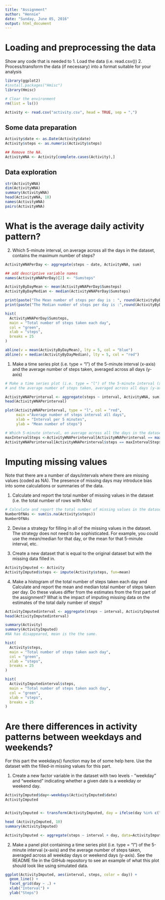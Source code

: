 ```yaml
---
title: "Assignment"
author: "Hennie"
date: "Sunday, June 05, 2016"
output: html_document
---
```


# Loading and preprocessing the data


Show any code that is needed to
1. Load the data (i.e. read.csv())
2. Process/transform the data (if necessary) into a format suitable for your analysis

```r
library(ggplot2)
#install.packages("Hmisc")
library(Hmisc)

# Clear the environment
rm(list = ls())

Activity <- read.csv("activity.csv", head = TRUE, sep = ",")
```

## Some data preparation


```r
Activity$date <- as.Date(Activity$date)
Activity$steps <- as.numeric(Activity$steps)

## Remove the NA.
ActivityWNA <- Activity[complete.cases(Activity),]
```

## Data exploration 

```r
str(ActivityWNA)
dim(ActivityWNA) 
summary(ActivityWNA)
head(ActivityWNA, 10)
names(ActivityWNA)
pairs(ActivityWNA)
```



# What is the average daily activity pattern?


2. Which 5-minute interval, on average across all the days in the dataset, contains the maximum number of steps?

```r
ActivityWNAPerDay <- aggregate(steps ~ date, ActivityWNA, sum)

## add descriptive variable names
names(ActivityWNAPerDay)[2] <- "Sumsteps"

ActivityByDayMean <- mean(ActivityWNAPerDay$Sumsteps)
ActivityByDayMedian <- median(ActivityWNAPerDay$Sumsteps)

```

```r

print(paste("The Mean number of steps per day is : ", round(ActivityByDayMean,1)))
print(paste("The Median number of steps per day is :",round(ActivityByDayMedian,1)))

```


```r
hist(
  ActivityWNAPerDay$Sumsteps,
  main = "Total number of steps taken each day",
  col = "green", 
  xlab = "steps",
  breaks = 25
)

abline(v = mean(ActivityByDayMean), lty = 5, col = "blue")
abline(v = median(ActivityByDayMedian), lty = 5, col = "red")  
```

1. Make a time series plot (i.e. type = "l") of the 5-minute interval (x-axis) and the average number of steps taken, averaged across all days (y-axis)


```r

# Make a time series plot (i.e. type = "l") of the 5-minute interval (x-axis) 
# and the average number of steps taken, averaged across all days (y-axis)

ActivityWNAPerinterval <- aggregate(steps ~ interval, ActivityWNA, sum)
head(ActivityWNAPerinterval)

plot(ActivityWNAPerinterval, type = "l", col = "red", 
     main ="Average number of steps interval all days",
     xlab = "Interval per 5 minutes",  
     ylab = "Mean number of steps")

# Which 5-minute interval, on average across all the days in the dataset, contains the maximum number of steps?
maxIntervalSteps <-ActivityWNAPerinterval[ActivityWNAPerinterval == max(ActivityWNAPerinterval$steps)]
ActivityWNAPerinterval[ActivityWNAPerinterval$steps == maxIntervalSteps,]

```


# Imputing missing values

Note that there are a number of days/intervals where there are missing values (coded as NA). The presence of missing days may introduce bias into some calculations or summaries of the data.

1. Calculate and report the total number of missing values in the dataset (i.e. the total number of rows with NAs)


```r
# Calculate and report the total number of missing values in the dataset (i.e. the total number of rows with NAs)
NumberOfNAs <- sum(is.na(Activity$steps))
NumberOfNAs

```

2. Devise a strategy for filling in all of the missing values in the dataset. The strategy does not need to be sophisticated. For example, you could use the mean/median for that day, or the mean for that 5-minute interval, etc.

3. Create a new dataset that is equal to the original dataset but with the missing data filled in.

```r
ActivityImputed <- Activity
ActivityImputed$steps <- impute(Activity$steps, fun=mean)
```


4. Make a histogram of the total number of steps taken each day and Calculate and report the mean and median total number of steps taken per day. Do these values differ from the estimates from the first part of the assignment? What is the impact of imputing missing data on the estimates of the total daily number of steps?


```r
ActivityImputedinterval <- aggregate(steps ~ interval, ActivityImputed, sum)
head(ActivityImputedinterval)

summary(Activity)
summary(ActivityImputed)
#NA has disappeared, mean is the the same.

hist(
  Activity$steps,
  main = "Total number of steps taken aach day",
  col = "green", 
  xlab = "steps",
  breaks = 25
)

hist(
  ActivityImputedinterval$steps,
  main = "Total number of steps taken aach day",
  col = "green", 
  xlab = "steps",
  breaks = 25
)
```



# Are there differences in activity patterns between weekdays and weekends?

For this part the weekdays() function may be of some help here. Use the dataset with the filled-in missing values for this part.

1. Create a new factor variable in the dataset with two levels - "weekday" and "weekend" indicating whether a given date is a weekday or weekend day.

```r
ActivityImputed$day<-weekdays(ActivityImputed$date) 
ActivityImputed


ActivityImputed <- transform(ActivityImputed, day = ifelse(day %in% c("zondag","zaterdag"), "Weekend", "Week"))

head (ActivityImputed, 10)
summary(ActivityImputed)

ActivityImputed <- aggregate(steps ~ interval + day, data=ActivityImputed, mean)
```

2. Make a panel plot containing a time series plot (i.e. type = "l") of the 5-minute interval (x-axis) and the average number of steps taken, averaged across all weekday days or weekend days (y-axis). See the README file in the GitHub repository to see an example of what this plot should look like using simulated data.


```r

ggplot(ActivityImputed, aes(interval, steps, color = day)) + 
  geom_line() + 
  facet_grid(day ~ .) +
  xlab("Interval") + 
  ylab("Steps")

```
